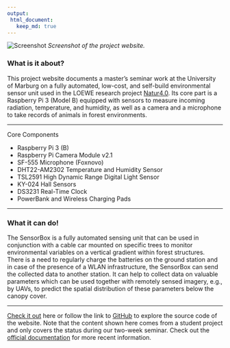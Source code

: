 ```yaml
---
output:
 html_document:
   keep_md: true
---
```


![Screenshot](../assets/images/sensorbox.png)
*Screenshot of the project website.*

### What is it about?

This project website documents a master's seminar work at the University of 
Marburg on a fully automated, low-cost, and self-build environmental sensor unit 
used in the LOEWE research project [Natur4.0](https://www.uni-marburg.de/de/fb19/natur40). 
Its core part is a Raspberry Pi 3 (Model B) equipped with sensors to measure 
incoming radiation, temperature, and humidity, as well as a camera and a microphone 
to take records of animals in forest environments. 

---

Core Components

- Raspberry Pi 3 (B)
- Raspberry Pi Camera Module v2.1
- SF-555 Microphone (Foxnovo)
- DHT22-AM2302 Temperature and Humidity Sensor
- TSL2591 High Dynamic Range Digital Light Sensor
- KY-024 Hall Sensors
- DS3231 Real-Time Clock
- PowerBank and Wireless Charging Pads

---

### What it can do!

The SensorBox is a fully automated sensing unit that can be used in conjunction
with a cable car mounted on specific trees to monitor environmental variables
on a vertical gradient within forest structures. There is a need to regularly 
charge the batteries on the ground station and in case of the presence of a WLAN
infrastructure, the SensorBox can send the collected data to another station.
It can help to collect data on valuable parameters which can be used together
with remotely sensed imagery, e.g., by UAVs, to predict the spatial distribution 
of these parameters below the canopy cover. 

--- 

[Check it out](https://goergen95.github.io/sensorbox-docu) here or follow the 
link to [GitHub](https://github.com/goergen95/sensorbox-docu) to explore the 
source code of the website. Note that the content shown here comes from a
student project and only covers the status during our two-week seminar.
Check out the [official documentation](https://nature40.github.io/Nature40DocumentationProject/) 
for more recent information.